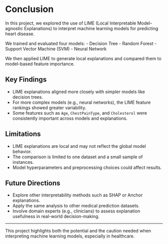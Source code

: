 # Conclusion

In this project, we explored the use of LIME (Local Interpretable Model-agnostic Explanations) to interpret machine learning models for predicting heart disease.

We trained and evaluated four models:
- Decision Tree
- Random Forest
- Support Vector Machine (SVM)
- Neural Network

We then applied LIME to generate local explanations and compared them to model-based feature importance.

## Key Findings

- LIME explanations aligned more closely with simpler models like decision trees.
- For more complex models (e.g., neural networks), the LIME feature rankings showed greater variability.
- Some features such as `Age`, `ChestPainType`, and `Cholesterol` were consistently important across models and explanations.

## Limitations

- LIME explanations are local and may not reflect the global model behavior.
- The comparison is limited to one dataset and a small sample of instances.
- Model hyperparameters and preprocessing choices could affect results.

## Future Directions

- Explore other interpretability methods such as SHAP or Anchor explanations.
- Apply the same analysis to other medical prediction datasets.
- Involve domain experts (e.g., clinicians) to assess explanation usefulness in real-world decision-making.

---

This project highlights both the potential and the caution needed when interpreting machine learning models, especially in healthcare.

